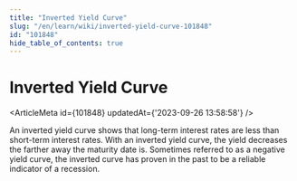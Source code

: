 ```yaml
---
title: "Inverted Yield Curve"
slug: "/en/learn/wiki/inverted-yield-curve-101848"
id: "101848"
hide_table_of_contents: true
---
```



# Inverted Yield Curve

<ArticleMeta id={101848} updatedAt={'2023-09-26 13:58:58'} />
<div className='border-solid border-b border-t-0 my-4 border-[var(--ifm-color-gray-300)]' />

An inverted yield curve shows that long-term interest rates are less than short-term interest rates. With an inverted yield curve, the yield decreases the farther away the maturity date is. Sometimes referred to as a negative yield curve, the inverted curve has proven in the past to be a reliable indicator of a recession.

